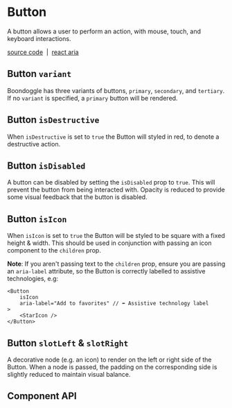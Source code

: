 
<Meta title="Components/Button" />

# Button

A button allows a user to perform an action, with mouse, touch, and keyboard
interactions.

[source code](https://github.com/alex-mcgovern/boondoggle/tree/main/src/components/button)
&nbsp;|&nbsp;
[react aria](https://react-spectrum.adobe.com/react-aria/Button.html)

<Canvas of={examples.example} sourceState="none" />

## Button `variant`

Boondoggle has three variants of buttons, `primary`, `secondary`, and `tertiary`. If
no `variant` is specified, a `primary` button will be rendered.

<Canvas of={examples.variant} />

## Button `isDestructive`

When `isDestructive` is set to `true` the Button will styled in red, to denote a destructive action.

<Canvas of={examples.isDestructive} />

## Button `isDisabled`

A button can be disabled by setting the `isDisabled` prop to `true`. This will
prevent the button from being interacted with. Opacity is reduced to provide
some visual feedback that the button is disabled.

<div className="grid grid-cols-1 md:grid-cols-2 gap-2">
    <Canvas className="!my-2" of={examples.isDisabled} />
    <Canvas className="!my-2" of={examples.isDestructiveIsDisabled} />
</div>

## Button `isIcon`

When `isIcon` is set to `true` the Button will be styled to be square with a fixed
height & width. This should be used in conjunction with passing an icon
component to the `children` prop.

<Canvas of={examples.isIcon} />

**Note**: If you aren't passing text to the `children` prop, ensure you
are passing an `aria-label` attribute, so the Button is correctly
labelled to assistive technologies, e.g:

```tsx
<Button
    isIcon
    aria-label="Add to favorites" // ⬅️ Assistive technology label
>
    <StarIcon />
</Button>
```

## Button `slotLeft` & `slotRight`

A decorative node (e.g. an icon) to render on the left or right side of the
Button. When a node is passed, the padding on the corresponding side is
slightly reduced to maintain visual balance.

<div className="grid grid-cols-1 md:grid-cols-2 gap-2">
    <Canvas className="!my-2" of={examples.slotLeft} />
    <Canvas className="!my-2" of={examples.slotRight} />
</div>

## Component API

<ArgTypes of={Button} />